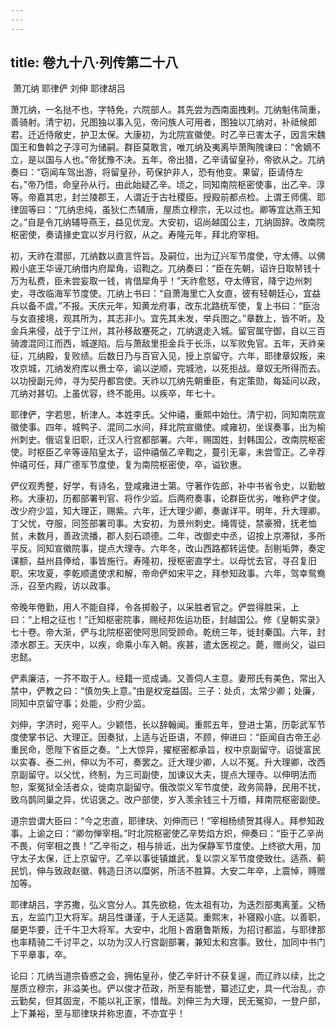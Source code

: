 ```yaml
---
---
---
```

title: 卷九十八·列传第二十八
---

 萧兀纳 耶律俨 刘伸 耶律胡吕

萧兀纳，一名挞不也，字特免，六院部人。其先尝为西南面拽剌。兀纳魁伟简重，善骑射。清宁初，兄图独以事入见，帝问族人可用者，图独以兀纳对，补祗候郎君。迁近侍敞史，护卫太保。大康初，为北院宣徽使。时乙辛已害太子，因言宋魏国王和鲁斡之子淳可为储嗣。群臣莫敢言，唯兀纳及夷离毕萧陶隗谏曰：“舍嫡不立，是以国与人也。”帝犹豫不决。五年，帝出猎，乙辛请留皇孙，帝欲从之。兀纳奏曰：“窃闻车驾出游，将留皇孙，苟保护非人，恐有他变。果留，臣请侍左右。”帝乃悟，命皇孙从行。由此始疑乙辛。顷之，同知南院枢密使事，出乙辛、淳等。帝嘉其忠，封兰陵郡王，人谓近于古社稷臣。授殿前都点检。上谓王师儒、耶律固等曰：“兀纳忠纯，虽狄仁杰辅唐，屋质立穆宗，无以过也。卿等宜达燕王知之。”自是令兀纳辅导燕王，益见优宠。大安初，诏尚越国公主，兀纳固辞。改南院枢密使，奏请掾史宜以岁月行叙，从之。寿隆元年，拜北府宰相。

初，天祚在潜邸，兀纳数以直言忤旨。及嗣位，出为辽兴军节度使，守太傅。以佛殿小底王华诬兀纳借内府犀角，诏鞫之。兀纳奏曰：“臣在先朝，诏许日取帑钱十万为私费，臣未尝妄取一钱，肯借犀角乎！”天祚愈怒，夺太傅官，降宁边州刺史，寻改临海军节度使。兀纳上书曰：“自萧海里亡入女直，彼有轻朝廷心，宜益兵以备不虞。”不报。天庆元年，知黄龙府事，改东北路统军使，复上书曰：“臣治与女直接境，观其所为，其志非小。宜先其未发，举兵图之。”章数上，皆不听。及金兵来侵，战于宁江州，其孙移敌蹇死之，兀纳退走入城。留官属守御，自以三百骑渡混同江而西，城遂陷。后与萧敌里拒金兵于长泺，以军败免官。五年，天祚亲征，兀纳殿，复败绩。后数日乃与百官入见，授上京留守。六年，耶律章奴叛，来攻京城，兀纳发府库以赉士卒，谕以逆顺，完城池，以死拒战。章奴无所得而去。以功授副元帅，寻为契丹都宫使。天祚以兀纳先朝重臣，有定策勋，每延问以政，兀纳对甚切。上虽优容，终不能用。以疾卒，年七十。

耶律俨，字若思，析津人。本姓李氏。父仲禧，重熙中始仕。清宁初，同知南院宣徽使事。四年，城鸭子、混同二水间，拜北院宣徽使。咸雍初，坐误奏事，出为榆州刺史。俄诏复旧职，迁汉人行宫都部署。六年，赐国姓，封韩国公，改南院枢密使。时枢臣乙辛等诬陷皇太子，诏仲禧偕乙辛鞫之，蔓引无辜，未尝雪正。乙辛荐仲禧可任，拜广德军节度使，复为南院枢密使，卒，谥钦惠。

俨仪观秀整，好学，有诗名，登咸雍进士第。守著作佐郎，补中书省令史，以勤敏称。大康初，历都部署判官、将作少监。后两府奏事，论群臣优劣，唯称俨才俊。改少府少监，知大理正，赐紫。六年，迁大理少卿，奏谳详平。明年，升大理卿。丁父忧，夺服，同签部署司事。大安初，为景州刺史。绳胥徒，禁豪猾，抚老恤贫，未数月，善政流播，郡人刻石颂德。二年，改御史中丞，诏按上京滞狱，多所平反。同知宣徽院事，提点大理寺。六年冬，改山西路都转运使。刮剔垢弊，奏定课额，益州县俸给，事皆施行。寿隆初，授枢密直学士。以母忧去官，寻召复旧职。宋攻夏，李乾顺遣使求和解，帝命俨如宋平之，拜参知政事。六年，驾幸鸳鸯泺，召至内殿，访以政事。

帝晚年倦勤，用人不能自择，令各掷骰子，以采胜者官之。俨尝得胜采，上曰：“上相之征也！”迁知枢密院事，赐经邦佐运功臣，封越国公。修《皇朝实录》七十卷。帝大渐，俨与北院枢密使阿思同受顾命。乾统三年，徙封秦国。六年，封漆水郡王。天庆中，以疾，命乘小车入朝。疾甚，遣太医视之。薨，赠尚父，谥曰忠懿。

俨素廉洁，一芥不取于人。经籍一览成诵。又善伺人主意。妻邢氏有美色，常出入禁中，俨教之曰：“慎勿失上意。”由是权宠益固。三子：处贞，太常少卿；处廉，同知中京留守事；处能，少府少监。

刘伸，字济时，宛平人。少颖悟，长以辞翰闻。重熙五年，登进士第，历彰武军节度使掌书记、大理正。因奏狱，上适与近臣语，不顾，伸进曰：“臣闻自古帝王必重民命，愿陛下省臣之奏。“上大惊异，擢枢密都承旨，权中京副留守。诏徙富民以实春、泰二州，伸以为不可，奏罢之。迁大理少卿，人以不冤。升大理卿，改西京副留守。以父忧，终制，为三司副使，加谏议大夫，提点大理寺。以伸明法而恕，案冤狱全活者众，徙南京副留守。俄改崇义军节度使，政务简静，民用不扰，致乌鹊同巢之异，优诏褒之。改户部使，岁入羡余钱三十万缗，拜南院枢密副使。

道宗尝谓大臣曰：“今之忠直，耶律玦、刘伸而已！”宰相杨绩贺其得人。拜参知政事。上谕之曰：“卿勿惮宰相。”时北院枢密使乙辛势焰方炽，伸奏曰：“臣于乙辛尚不畏，何宰相之畏！”乙辛衔之，相与排诋，出为保静军节度使。上终欲大用，加守太子太保，迁上京留守。乙辛以事徙镇雄武，复以崇义军节度使致仕。适燕、蓟民饥，伸与致政赵徽、韩造日济以糜粥，所活不胜算。大安二年卒，上震悼，赙赠加等。

耶律胡吕，字苏撒，弘义宫分人。其先欲稳，佐太祖有功，为迭烈部夷离堇。父杨五，左监门卫大将军。胡吕性谦谨，于人无适莫。重熙末，补寝殿小底。以善职，屡更华要，迁千牛卫大将军。大安中，北阻卜酋磨鲁斯叛，为招讨都监，与耶律那也率精骑二千讨平之，以功为汉人行宫副部署，兼知太和宫事。致仕，加同中书门下平章事，卒。

论曰：兀纳当道宗昏惑之会，拥佑皇孙，使乙辛奸计不获复逞，而辽祚以续，比之屋质立穆宗，非溢美也。俨以俊才莅政，所至有能誉，纂述辽史，具一代治乱，亦云勤矣，但其固宠，不能以礼正家，惜哉。刘伸三为大理，民无冤抑，一登户部，上下兼裕，至与耶律玦并称忠直，不亦宜乎！

